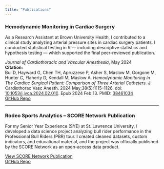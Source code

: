 ```yaml
---
title: "Publications"
---
```


### Hemodynamic Monitoring in Cardiac Surgery  
As a Research Assistant at Brown University Health, I contributed to a clinical study analyzing arterial pressure sites in cardiac surgery patients. I conducted statistical testing in R — including descriptive statistics and hypothesis testing — which supported the final peer-reviewed publication.

*Journal of Cardiothoracic and Vascular Anesthesia*, May 2024  
**Citation:**  
Bui D, Hayward G, Chen TH, Apruzzese P, Asher S, Maslow M, Gorgone M, Hunter C, Flaherty D, Kendall M, Maslow A. *Hemodynamic Monitoring In The Cardiac Surgical Patient: Comparison of Three Arterial Catheters.* J Cardiothorac Vasc Anesth. 2024 May;38(5):1115–1126. doi: [10.1053/j.jvca.2024.02.010](https://doi.org/10.1053/j.jvca.2024.02.010). Epub 2024 Feb 13. PMID: [38461034](https://pubmed.ncbi.nlm.nih.gov/38461034/)  
[GitHub Repo](https://github.com/mjmasl01/Project_CV_Work/tree/main/HemodynamicMonitoring_RcodeAnalysis_BrownHealth)

---

### Rodeo Sports Analytics – SCORE Network Publication  
For my Senior Year Experience (SYE) at St. Lawrence University, I developed a data science project analyzing bull rider performance in the Professional Bull Riders (PBR) tour. I created cleaned datasets, custom indicators, and educational material, and the project was officially published by the SCORE Network as an open-access data product.

[View SCORE Network Publication](https://data.scorenetwork.org/rodeo_sports/bullriders_n_bulls_pbr_tpd_2023.html)  
[GitHub Repo](https://github.com/mjmasl01/SYE---SCORE-Network)

